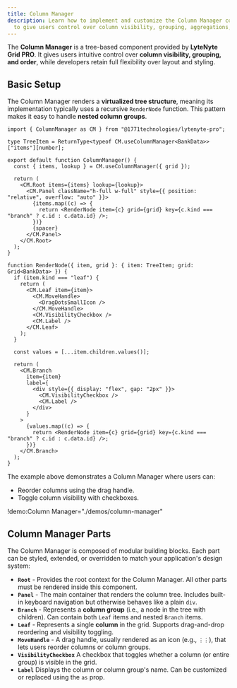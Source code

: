 ```yaml
---
title: Column Manager
description: Learn how to implement and customize the Column Manager component
  to give users control over column visibility, grouping, aggregations, and pivots in LyteNyte Grid PRO.
---
```


The **Column Manager** is a tree-based component provided by **LyteNyte Grid PRO**.
It gives users intuitive control over **column visibility, grouping, and order**,
while developers retain full flexibility over layout and styling.

## Basic Setup

The Column Manager renders a **virtualized tree structure**, meaning its implementation
typically uses a recursive `RenderNode` function. This pattern makes it easy to handle **nested column groups**.

```tsx
import { ColumnManager as CM } from "@1771technologies/lytenyte-pro";

type TreeItem = ReturnType<typeof CM.useColumnManager<BankData>>["items"][number];

export default function ColumnManager() {
  const { items, lookup } = CM.useColumnManager({ grid });

  return (
    <CM.Root items={items} lookup={lookup}>
      <CM.Panel className="h-full w-full" style={{ position: "relative", overflow: "auto" }}>
        {items.map((c) => {
          return <RenderNode item={c} grid={grid} key={c.kind === "branch" ? c.id : c.data.id} />;
        })}
        {spacer}
      </CM.Panel>
    </CM.Root>
  );
}

function RenderNode({ item, grid }: { item: TreeItem; grid: Grid<BankData> }) {
  if (item.kind === "leaf") {
    return (
      <CM.Leaf item={item}>
        <CM.MoveHandle>
          <DragDotsSmallIcon />
        </CM.MoveHandle>
        <CM.VisibilityCheckbox />
        <CM.Label />
      </CM.Leaf>
    );
  }

  const values = [...item.children.values()];

  return (
    <CM.Branch
      item={item}
      label={
        <div style={{ display: "flex", gap: "2px" }}>
          <CM.VisibilityCheckbox />
          <CM.Label />
        </div>
      }
    >
      {values.map((c) => {
        return <RenderNode item={c} grid={grid} key={c.kind === "branch" ? c.id : c.data.id} />;
      })}
    </CM.Branch>
  );
}
```

The example above demonstrates a Column Manager where users can:

- Reorder columns using the drag handle.
- Toggle column visibility with checkboxes.

!demo:Column Manager="./demos/column-manager"

## Column Manager Parts

The Column Manager is composed of modular building blocks. Each part can be styled,
extended, or overridden to match your application's design system:

- **`Root`** - Provides the root context for the Column Manager.
  All other parts must be rendered inside this component.
- **`Panel`** - The main container that renders the column tree.
  Includes built-in keyboard navigation but otherwise behaves like a plain `div`.
- **`Branch`** - Represents a **column group** (i.e., a node in the tree with children).
  Can contain both `Leaf` items and nested `Branch` items.
- **`Leaf`** - Represents a single **column** in the grid. Supports drag-and-drop reordering and visibility toggling.
- **`MoveHandle`** - A drag handle, usually rendered as an icon (e.g., `⋮⋮`),
  that lets users reorder columns or column groups.
- **`VisibilityCheckbox`** A checkbox that toggles whether a column
  (or entire group) is visible in the grid.
- **`Label`** Displays the column or column group's name.
  Can be customized or replaced using the `as` prop.
